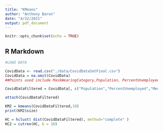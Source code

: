 ```yaml
---
title: "KMeans"
author: "Anthony Baron"
date: "4/22/2021"
output: pdf_document
---
```


```r
knitr::opts_chunk$set(echo = TRUE)
```

## R Markdown

```r
#LOAD DATA

CovidData <- read.csv("./data/CovidDataSetFinal.csv")
CovidData = na.omit(CovidData)
##Points used include MaskWearingCategory,Population, PercentUnemployed, MedianHouseholdIncome, PercentAfricanAmerican, PercentHispanic PercentNativeAmericanAndAlaskaNative, PercentNativeHawaiianAndOtherPacificIslander, StatewideMaskRequirement(yes), PercAdultsWithSomeCollegeOrAssociateDegree, PercAdultsWithBachelorDegreeOrHigher,per_dem2016,per_gop2016,per_gop2020,per_dem2020,per_dem2016,per_gop2016,per_gop2020,per_dem2020

CovidDataFiltered = CovidData[, c("Population","PercentUnemployed","MedianHouseholdIncome","PercentAfricanAmerican","PercentHispanic", "PercentNativeAmericanAndAlaskaNative","PercentNativeHawaiianAndOtherPacificIslander","PercAdultsWithSomeCollegeOrAssociateDegree","PercAdultsWithBachelorDegreeOrHigher","per_dem2016","per_gop2016","per_gop2020","per_dem2020")]

attach(CovidDataFiltered)

```

```r
KM2 = kmeans(CovidDataFiltered,10)
print(KM2$size)

```

```r
HC = hclust( dist(CovidDataFiltered), method="complete" )
HC2 = cutree(HC, k = 10)
```

